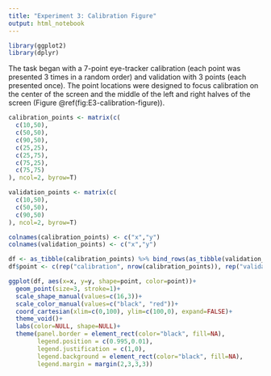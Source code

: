```yaml
---
title: "Experiment 3: Calibration Figure"
output: html_notebook
---
```


```r
library(ggplot2)
library(dplyr)
```


The task began with a 7-point eye-tracker calibration (each point was
presented 3 times in a random order) and validation with 3 points (each
presented once). The point locations were designed to focus calibration
on the center of the screen and the middle of the left and right halves
of the screen (Figure\ \@ref(fig:E3-calibration-figure)). 

```r
calibration_points <- matrix(c(
  c(10,50),
  c(50,50),
  c(90,50),
  c(25,25),
  c(25,75),
  c(75,25),
  c(75,75)
), ncol=2, byrow=T)

validation_points <- matrix(c(
  c(10,50),
  c(50,50),
  c(90,50)
), ncol=2, byrow=T)

colnames(calibration_points) <- c("x","y")
colnames(validation_points) <- c("x","y")

df <- as_tibble(calibration_points) %>% bind_rows(as_tibble(validation_points))
df$point <- c(rep("calibration", nrow(calibration_points)), rep("validation", nrow(validation_points)))
```

```r
ggplot(df, aes(x=x, y=y, shape=point, color=point))+
  geom_point(size=3, stroke=1)+
  scale_shape_manual(values=c(16,3))+
  scale_color_manual(values=c("black", "red"))+
  coord_cartesian(xlim=c(0,100), ylim=c(100,0), expand=FALSE)+
  theme_void()+
  labs(color=NULL, shape=NULL)+
  theme(panel.border = element_rect(color="black", fill=NA),
        legend.position = c(0.995,0.01),
        legend.justification = c(1,0),
        legend.background = element_rect(color="black", fill=NA),
        legend.margin = margin(2,3,3,3))
```